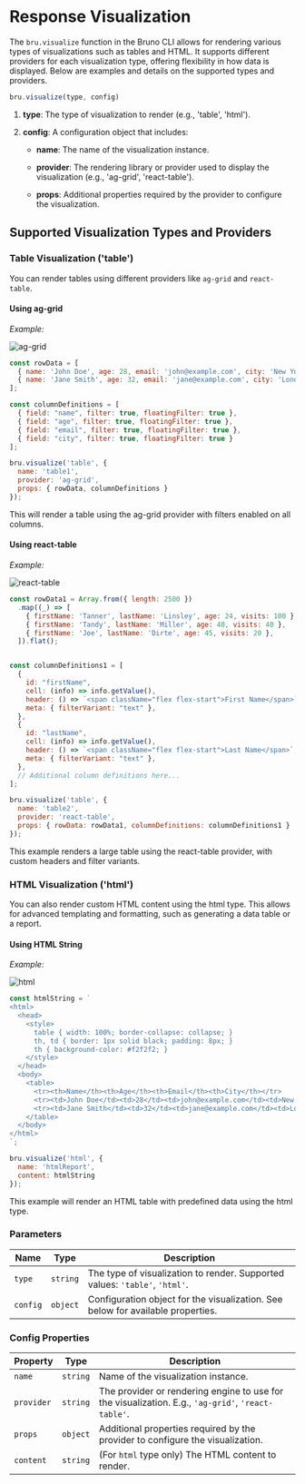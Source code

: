 
# Response Visualization<PremiumBadge />

The `bru.visualize` function in the Bruno CLI allows for rendering various types of visualizations such as tables and HTML. It supports different providers for each visualization type, offering flexibility in how data is displayed. Below are examples and details on the supported types and providers.

```javascript
bru.visualize(type, config)
```

1. **type**: The type of visualization to render (e.g., 'table', 'html').

2. **config**: A configuration object that includes:

    - **name**: The name of the visualization instance.

    - **provider**: The rendering library or provider used to display the visualization (e.g., 'ag-grid', 'react-table').

    - **props**: Additional properties required by the provider to configure the visualization.

## Supported Visualization Types and Providers

### Table Visualization ('table')

You can render tables using different providers like `ag-grid` and `react-table`.

#### Using **ag-grid**

*Example:*

![ag-grid](/screenshots/visualization/ag-grid.png)

```javascript
const rowData = [
  { name: 'John Doe', age: 28, email: 'john@example.com', city: 'New York' },
  { name: 'Jane Smith', age: 32, email: 'jane@example.com', city: 'London' }
];

const columnDefinitions = [
  { field: "name", filter: true, floatingFilter: true },
  { field: "age", filter: true, floatingFilter: true },
  { field: "email", filter: true, floatingFilter: true },
  { field: "city", filter: true, floatingFilter: true }
];

bru.visualize('table', {
  name: 'table1',
  provider: 'ag-grid',
  props: { rowData, columnDefinitions }
});
```

This will render a table using the ag-grid provider with filters enabled on all columns.

#### Using **react-table**

*Example:*

![react-table](/screenshots/visualization/react-table.png)

```javascript
const rowData1 = Array.from({ length: 2500 })
  .map((_) => [
    { firstName: 'Tanner', lastName: 'Linsley', age: 24, visits: 100 },
    { firstName: 'Tandy', lastName: 'Miller', age: 40, visits: 40 },
    { firstName: 'Joe', lastName: 'Dirte', age: 45, visits: 20 },
  ]).flat();


const columnDefinitions1 = [
  {
    id: "firstName",
    cell: (info) => info.getValue(),
    header: () => `<span className="flex flex-start">First Name</span>`,
    meta: { filterVariant: "text" },
  },
  {
    id: "lastName",
    cell: (info) => info.getValue(),
    header: () => `<span className="flex flex-start">Last Name</span>`,
    meta: { filterVariant: "text" },
  },
  // Additional column definitions here...
];

bru.visualize('table', {
  name: 'table2',
  provider: 'react-table',
  props: { rowData: rowData1, columnDefinitions: columnDefinitions1 }
});
```

This example renders a large table using the react-table provider, with custom headers and filter variants.

### HTML Visualization ('html')

You can also render custom HTML content using the html type. This allows for advanced templating and formatting, such as generating a data table or a report.

#### Using **HTML** String

*Example:*

![html](/screenshots/visualization/html.png)

```javascript
const htmlString = `
<html>
  <head>
    <style>
      table { width: 100%; border-collapse: collapse; }
      th, td { border: 1px solid black; padding: 8px; }
      th { background-color: #f2f2f2; }
    </style>
  </head>
  <body>
    <table>
      <tr><th>Name</th><th>Age</th><th>Email</th><th>City</th></tr>
      <tr><td>John Doe</td><td>28</td><td>john@example.com</td><td>New York</td></tr>
      <tr><td>Jane Smith</td><td>32</td><td>jane@example.com</td><td>London</td></tr>
    </table>
  </body>
</html>
`;

bru.visualize('html', {
  name: 'htmlReport',
  content: htmlString
});
```

This example will render an HTML table with predefined data using the html type.

### Parameters

| Name     | Type     | Description                                                                                     |
|----------|----------|-------------------------------------------------------------------------------------------------|
| `type`   | `string` | The type of visualization to render. Supported values: `'table'`, `'html'`.                     |
| `config` | `object` | Configuration object for the visualization. See below for available properties.                 |

### Config Properties

| Property   | Type     | Description                                                                                     |
|------------|----------|-------------------------------------------------------------------------------------------------|
| `name`     | `string` | Name of the visualization instance.                                                             |
| `provider` | `string` | The provider or rendering engine to use for the visualization. E.g., `'ag-grid'`, `'react-table'`. |
| `props`    | `object` | Additional properties required by the provider to configure the visualization.                  |
| `content`  | `string` | (For `html` type only) The HTML content to render.                                             |
